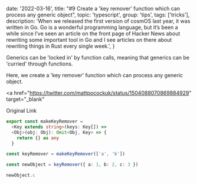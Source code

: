 
  date: '2022-03-16',
  title:
    "#9 Create a 'key remover' function which can process any generic object",
  topic: 'typescript',
  group: 'tips',
  tags: ['tricks'],
  description:
    'When we released the first version of cosmOS last year, it was written in Go. Go is a wonderful programming language, but it’s been a while since I’ve seen an article on the front page of Hacker News about rewriting some important tool in Go and I see articles on there about rewriting things in Rust every single week.',
}


Generics can be 'locked in' by function calls, meaning that generics can be 'curried' through functions.

Here, we create a 'key remover' function which can process any generic object.

<a
  href="https://twitter.com/mattpocockuk/status/1504088070869884929"
  target="_blank"
>
  Original Link
</a>

```ts
export const makeKeyRemover =
  <Key extends string>(keys: Key[]) =>
  <Obj>(obj: Obj): Omit<Obj, Key> => {
    return {} as any
  }

const keyRemover = makeKeyRemover(['a', 'b'])

const newObject = keyRemover({ a: 1, b: 2, c: 3 })

newObject.c
```
